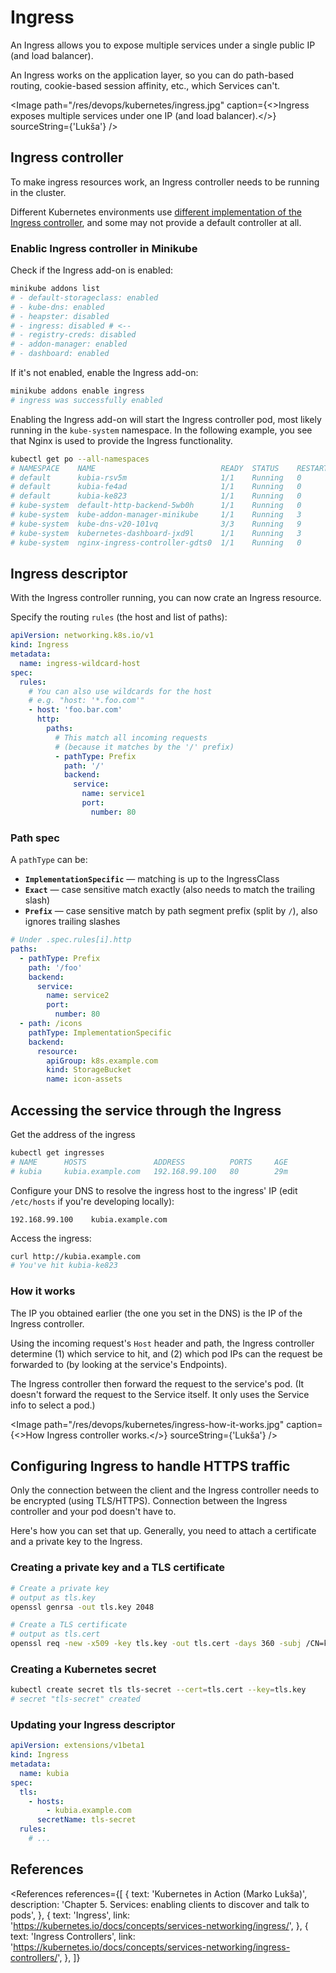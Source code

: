 
# Ingress

An Ingress allows you to expose multiple services under a single public IP (and load balancer).

An Ingress works on the application layer, so you can do path-based routing, cookie-based session affinity, etc., which Services can't.

<Image
  path="/res/devops/kubernetes/ingress.jpg"
  caption={<>Ingress exposes multiple services under one IP (and load balancer).</>}
  sourceString={'Lukša'}
/>

## Ingress controller

To make ingress resources work, an Ingress controller needs to be running in the cluster.

Different Kubernetes environments use [different implementation of the Ingress controller](https://kubernetes.io/docs/concepts/services-networking/ingress-controllers/#additional-controllers), and some may not provide a default controller at all.

### Enablic Ingress controller in Minikube

Check if the Ingress add-on is enabled:

```bash
minikube addons list
# - default-storageclass: enabled
# - kube-dns: enabled
# - heapster: disabled
# - ingress: disabled # <--
# - registry-creds: disabled
# - addon-manager: enabled
# - dashboard: enabled
```

If it's not enabled, enable the Ingress add-on:

```bash
minikube addons enable ingress
# ingress was successfully enabled
```

Enabling the Ingress add-on will start the Ingress controller pod, most likely running in the `kube-system` namespace. In the following example, you see that Nginx is used to provide the Ingress functionality.

```bash
kubectl get po --all-namespaces
# NAMESPACE    NAME                            READY  STATUS    RESTARTS AGE
# default      kubia-rsv5m                     1/1    Running   0        13h
# default      kubia-fe4ad                     1/1    Running   0        13h
# default      kubia-ke823                     1/1    Running   0        13h
# kube-system  default-http-backend-5wb0h      1/1    Running   0        18m
# kube-system  kube-addon-manager-minikube     1/1    Running   3        6d
# kube-system  kube-dns-v20-101vq              3/3    Running   9        6d
# kube-system  kubernetes-dashboard-jxd9l      1/1    Running   3        6d
# kube-system  nginx-ingress-controller-gdts0  1/1    Running   0        18m
```

## Ingress descriptor

With the Ingress controller running, you can now crate an Ingress resource.

Specify the routing `rules` (the host and list of paths):

```yaml
apiVersion: networking.k8s.io/v1
kind: Ingress
metadata:
  name: ingress-wildcard-host
spec:
  rules:
    # You can also use wildcards for the host
    # e.g. "host: '*.foo.com'"
    - host: 'foo.bar.com'
      http:
        paths:
          # This match all incoming requests
          # (because it matches by the '/' prefix)
          - pathType: Prefix
            path: '/'
            backend:
              service:
                name: service1
                port:
                  number: 80
```

### Path spec

A `pathType` can be:

- **`ImplementationSpecific`** &mdash; matching is up to the IngressClass
- **`Exact`** &mdash; case sensitive match exactly (also needs to match the trailing slash)
- **`Prefix`** &mdash; case sensitive match by path segment prefix (split by `/`), also ignores trailing slashes

```yaml
# Under .spec.rules[i].http
paths:
  - pathType: Prefix
    path: '/foo'
    backend:
      service:
        name: service2
        port:
          number: 80
  - path: /icons
    pathType: ImplementationSpecific
    backend:
      resource:
        apiGroup: k8s.example.com
        kind: StorageBucket
        name: icon-assets
```

## Accessing the service through the Ingress

Get the address of the ingress

```bash
kubectl get ingresses
# NAME      HOSTS               ADDRESS          PORTS     AGE
# kubia     kubia.example.com   192.168.99.100   80        29m
```

Configure your DNS to resolve the ingress host to the ingress' IP (edit `/etc/hosts` if you're developing locally):

```
192.168.99.100    kubia.example.com
```

Access the ingress:

```bash
curl http://kubia.example.com
# You've hit kubia-ke823
```

### How it works

The IP you obtained earlier (the one you set in the DNS) is the IP of the Ingress controller.

Using the incoming request's `Host` header and path, the Ingress controller determine (1) which service to hit, and (2) which pod IPs can the request be forwarded to (by looking at the service's Endpoints).

The Ingress controller then forward the request to the service's pod. (It doesn't forward the request to the Service itself. It only uses the Service info to select a pod.)

<Image
  path="/res/devops/kubernetes/ingress-how-it-works.jpg"
  caption={<>How Ingress controller works.</>}
  sourceString={'Lukša'}
/>

## Configuring Ingress to handle HTTPS traffic

Only the connection between the client and the Ingress controller needs to be encrypted (using TLS/HTTPS). Connection between the Ingress controller and your pod doesn't have to.

Here's how you can set that up. Generally, you need to attach a certificate and a private key to the Ingress.

### Creating a private key and a TLS certificate

```bash
# Create a private key
# output as tls.key
openssl genrsa -out tls.key 2048

# Create a TLS certificate
# output as tls.cert
openssl req -new -x509 -key tls.key -out tls.cert -days 360 -subj /CN=kubia.example.com
```

### Creating a Kubernetes secret

```bash
kubectl create secret tls tls-secret --cert=tls.cert --key=tls.key
# secret "tls-secret" created
```

### Updating your Ingress descriptor

```yaml
apiVersion: extensions/v1beta1
kind: Ingress
metadata:
  name: kubia
spec:
  tls:
    - hosts:
        - kubia.example.com
      secretName: tls-secret
  rules:
    # ...
```

## References

<References
  references={[
    {
      text: 'Kubernetes in Action (Marko Lukša)',
      description: 'Chapter 5. Services: enabling clients to discover and talk to pods',
    },
    {
      text: 'Ingress',
      link: 'https://kubernetes.io/docs/concepts/services-networking/ingress/',
    },
    {
      text: 'Ingress Controllers',
      link: 'https://kubernetes.io/docs/concepts/services-networking/ingress-controllers/',
    },
  ]}
></References>
